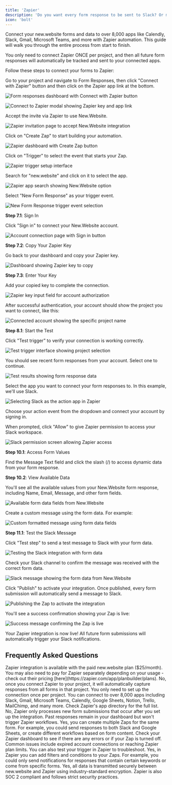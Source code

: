 ```yaml
---
title: 'Zapier'
description: 'Do you want every form response to be sent to Slack? Or maybe an email? Any other automation? With Zapier, you can automate any action when someone submits your form.'
icon: 'bolt'
---
```


Connect your new.website forms and data to over 8,000 apps like Calendly, Slack, Gmail, Microsoft Teams, and more with Zapier automation. This guide will walk you through the entire process from start to finish.

<Tip>
You only need to connect Zapier ONCE per project, and then all future form responses will automatically be tracked and sent to your connected apps.
</Tip>

Follow these steps to connect your forms to Zapier:

<Steps>
  <Step title="Connect with Zapier">

Go to your project and navigate to Form Responses, then click "Connect with Zapier" button and then click on the Zapier app link at the bottom.

<img
  src="/images/features/zapier/dashboard.png"
  alt="Form responses dashboard with Connect with Zapier button"
/>

<img
  src="/images/features/zapier/step-1.png"
  alt="Connect to Zapier modal showing Zapier key and app link"
/>

  </Step>
  
  <Step title="Accept the Zapier Invite">

Accept the invite via Zapier to use New.Website.

<img
  src="/images/features/zapier/step-2.png"
  alt="Zapier invitation page to accept New.Website integration"
/>

  </Step>
  
  <Step title="Create Zap">

Click on "Create Zap" to start building your automation.

<img
  src="/images/features/zapier/step-3.png"
  alt="Zapier dashboard with Create Zap button"
/>

  </Step>
  
  <Step title="Set up Trigger">

Click on "Trigger" to select the event that starts your Zap.

<img
  src="/images/features/zapier/step-4.png"
  alt="Zapier trigger setup interface"
/>

  </Step>
  
  <Step title="Search for New.Website">

Search for "new.website" and click on it to select the app.

<img
  src="/images/features/zapier/step-5.png"
  alt="Zapier app search showing New.Website option"
/>

  </Step>
  
  <Step title="Select Trigger Event">

Select "New Form Response" as your trigger event.

<img
  src="/images/features/zapier/step-6.png"
  alt="New Form Response trigger event selection"
/>

  </Step>
  
  <Step title="Connect Your Account">

**Step 7.1**: Sign In

Click "Sign in" to connect your New.Website account.

<img
  src="/images/features/zapier/step-7-1.png"
  alt="Account connection page with Sign in button"
/>

**Step 7.2**: Copy Your Zapier Key

Go back to your dashboard and copy your Zapier key.

<img
  src="/images/features/zapier/step-7-2.png"
  alt="Dashboard showing Zapier key to copy"
/>

**Step 7.3**: Enter Your Key

Add your copied key to complete the connection.

<img
  src="/images/features/zapier/step-7-3.png"
  alt="Zapier key input field for account authorization"
/>

After successful authentication, your account should show the project you want to connect, like this:

<img
  src="/images/features/zapier/step-7-4.png"
  alt="Connected account showing the specific project name"
/>

  </Step>
  
  <Step title="Test Your Trigger">

**Step 8.1**: Start the Test

Click "Test trigger" to verify your connection is working correctly.

<img
  src="/images/features/zapier/step-8-1.png"
  alt="Test trigger interface showing project selection"
/>

You should see recent form responses from your account. Select one to continue.

<img
  src="/images/features/zapier/step-8-2.png"
  alt="Test results showing form response data"
/>

  </Step>
  
  <Step title="Choose Action App">

Select the app you want to connect your form responses to. In this example, we'll use Slack.

<img
  src="/images/features/zapier/step-9.png"
  alt="Selecting Slack as the action app in Zapier"
/>

Choose your action event from the dropdown and connect your account by signing in.

When prompted, click "Allow" to give Zapier permission to access your Slack workspace.

<img
  src="/images/features/zapier/step-9-1.png"
  alt="Slack permission screen allowing Zapier access"
/>

  </Step>
  
  <Step title="Map Form Data to Your App">

**Step 10.1**: Access Form Values

Find the Message Text field and click the slash (/) to access dynamic data from your form response.

**Step 10.2**: View Available Data

You'll see all the available values from your New.Website form response, including Name, Email, Message, and other form fields.

<img
  src="/images/features/zapier/step-10-2.png"
  alt="Available form data fields from New.Website"
/>

Create a custom message using the form data. For example:

<img
  src="/images/features/zapier/step-10-3.png"
  alt="Custom formatted message using form data fields"
/>

  </Step>
  
  <Step title="Test Your Integration">

**Step 11.1**: Test the Slack Message

Click "Test step" to send a test message to Slack with your form data.

<img
  src="/images/features/zapier/step-11-1.png"
  alt="Testing the Slack integration with form data"
/>

Check your Slack channel to confirm the message was received with the correct form data.

<img
  src="/images/features/zapier/step-11-2.png"
  alt="Slack message showing the form data from New.Website"
/>

  </Step>
  
  <Step title="Publish Your Zap">

Click "Publish" to activate your integration. Once published, every form submission will automatically send a message to Slack.

<img
  src="/images/features/zapier/step-12-1.png"
  alt="Publishing the Zap to activate the integration"
/>

You'll see a success confirmation showing your Zap is live:

<img
  src="/images/features/zapier/step-12-2.png"
  alt="Success message confirming the Zap is live"
/>

Your Zapier integration is now live! All future form submissions will automatically trigger your Slack notifications.

  </Step>
</Steps>

## Frequently Asked Questions

<AccordionGroup>
  <Accordion title="How much does Zapier integration cost?">
    Zapier integration is available with the paid new.website plan ($25/month). You may also need to pay for Zapier separately depending on your usage - check out their pricing [here](https://zapier.com/app/planbuilder/plans).
  </Accordion>

  <Accordion title="Do I need to reconnect Zapier for each form?">
    No, once you connect Zapier to your project, it will automatically capture responses from all forms in that project. You only need to set up the connection once per project.
  </Accordion>

  <Accordion title="What apps can I connect to with Zapier?">
    You can connect to over 8,000 apps including Slack, Gmail, Microsoft Teams, Calendly, Google Sheets, Notion, Trello, MailChimp, and many more. Check Zapier's app directory for the full list.
  </Accordion>

  <Accordion title="Will past form responses be sent to Zapier?">
    No, Zapier only processes new form submissions that occur after you set up the integration. Past responses remain in your dashboard but won't trigger Zapier workflows.
  </Accordion>

  <Accordion title="Can I create multiple workflows for the same form?">
    Yes, you can create multiple Zaps for the same form. For example, you could send responses to both Slack and Google Sheets, or create different workflows based on form content.
  </Accordion>

  <Accordion title="What if my Zapier automation stops working?">
    Check your Zapier dashboard to see if there are any errors or if your Zap is turned off. Common issues include expired account connections or reaching Zapier plan limits. You can also test your trigger in Zapier to troubleshoot.
  </Accordion>

  <Accordion title="Can I filter which form responses trigger workflows?">
    Yes, in Zapier you can add filters and conditions to your Zaps. For example, you could only send notifications for responses that contain certain keywords or come from specific forms.
  </Accordion>

  <Accordion title="Is my form data secure when using Zapier?">
    Yes, all data is transmitted securely between new.website and Zapier using industry-standard encryption. Zapier is also SOC 2 compliant and follows strict security practices.
  </Accordion>
</AccordionGroup>